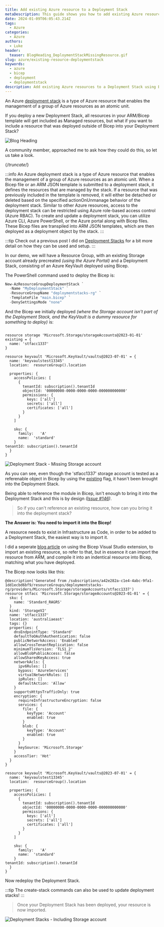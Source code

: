 ```yaml
---
title: Add existing Azure resource to a Deployment Stack
metaDescription: This guide shows you how to add existing Azure resources to a Deployment Stack using Bicep.
date: 2024-01-09T06:05:43.214Z
tags:
  - Azure
categories:
  - Azure
authors:
  - Luke
header:
  teaser: BlogHeading_DeploymentStackMissingResource.gif
slug: azure/existing-resource-deploymentstack
keywords:
  - azure
  - bicep
  - deployment
  - deploymentstack
description: Add existing Azure resources to a Deployment Stack using Bicep.
---
```


An Azure [deployment stack](https://learn.microsoft.com/azure/azure-resource-manager/bicep/deployment-stacks?tabs=azure-powershell&WT.mc_id=AZ-MVP-5004796) is a type of Azure resource that enables the management of a group of Azure resources as an atomic unit.

If you deploy a new Deployment Stack, all resources in your ARM/Bicep template will get included as Managed resources, but what if you want to include a resource that was deployed outside of Bicep into your Deployment Stack?

![Blog Heading ](BlogHeading_DeploymentStackMissingResource.gif)

A community member, approached me to ask how they could do this, so let us take a look.

{/*truncate*/}

:::info
An Azure deployment stack is a type of Azure resource that enables the management of a group of Azure resources as an atomic unit. When a Bicep file or an ARM JSON template is submitted to a deployment stack, it defines the resources that are managed by the stack. If a resource that was previously included in the template is removed, it will either be detached or deleted based on the specified actionOnUnmanage behavior of the deployment stack. Similar to other Azure resources, access to the deployment stack can be restricted using Azure role-based access control (Azure RBAC). To create and update a deployment stack, you can utilize Azure CLI, Azure PowerShell, or the Azure portal along with Bicep files. These Bicep files are transpiled into ARM JSON templates, which are then deployed as a deployment object by the stack.
:::

:::tip
Check out a previous post I did on [Deployment Stacks](https://luke.geek.nz/azure/Azure-Bicep-Deployment-with-Deployment-Stacks/) for a bit more detail on how they can be used and setup.
:::

In our demo, we will have a Resource Group, with an existing Storage account already precreated *(using the Azure Portal)* and a Deployment Stack, consisting of an Azure KeyVault deployed using Bicep.

The PowerShell command used to deploy the Bicep is:

```powershell
New-AzResourceGroupDeploymentStack `
  -Name "MyDeploymentStack" `
  -ResourceGroupName "deploymentstacks-rg" `
  -TemplateFile "main.bicep" `
  -DenySettingsMode "none"
```

And the Bicep we initially deployed *(where the Storage account isn't part of the Deployment Stack, and the KeyVault is a dummy resource for something to deploy)* is:

```bicep

resource storage 'Microsoft.Storage/storageAccounts@2023-01-01' existing = {
  name: 'stfacc1337'
}

resource keyvault 'Microsoft.KeyVault/vaults@2023-07-01' = {
  name: 'keyvaulstest13345'
  location:  resourceGroup().location
  
  properties: {
    accessPolicies: [
      {
        tenantId: subscription().tenantId
        objectId: '00000000-0000-0000-0000-000000000000'
        permissions: {
          keys: ['all']
          secrets: ['all']
          certificates: ['all']
        }
      }
    ]
    
    sku: {
      family:   'A'
      name:  'standard'
    }
tenantId: subscription().tenantId
  }
}

```

![Deployment Stack - Missing Storage account](DeploymentStack_LackingStgAccount.png)

As you can see, even though the 'stfacc1337' storage account is tested as a referenable object in Bicep by using the [existing](https://learn.microsoft.com/azure/azure-resource-manager/bicep/existing-resource?WT.mc_id=AZ-MVP-5004796) flag, it hasn't been brought into the Deployment Stack.

Being able to reference the module in Bicep, isn't enough to bring it into the Deployment Stack and this is by design *([Issue #146](https://github.com/Azure/deployment-stacks/issues/146))*.

> So if you can't reference an existing resource, how can you bring it into the deployment stack?

**The Answer is: You need to import it into the Bicep!**

A resource needs to exist in Infrastructure as Code, in order to be added to a Deployment Stack, the easiest way is to import it.

I did a seperate [blog article](https://luke.geek.nz/azure/azure-bicep-and-insert-resource/) on using the Bicep Visual Studio extension, to import an existing resource, so refer to that, but in essence it can import the resource from ARM, and compile it into an indentical resource into Bicep, matching what you have deployed.

The Bicep now looks like this:

```bicep
@description('Generated from /subscriptions/a42e282a-c1e4-4abc-9fa1-1dd1ecbd6bf9/resourceGroups/deploymentstacks-rg/providers/Microsoft.Storage/storageAccounts/stfacc1337')
resource stfacc 'Microsoft.Storage/storageAccounts@2023-01-01' = {
  sku: {
    name: 'Standard_RAGRS'
  }
  kind: 'StorageV2'
  name: 'stfacc1337'
  location: 'australiaeast'
  tags: {}
  properties: {
    dnsEndpointType: 'Standard'
    defaultToOAuthAuthentication: false
    publicNetworkAccess: 'Enabled'
    allowCrossTenantReplication: false
    minimumTlsVersion: 'TLS1_2'
    allowBlobPublicAccess: false
    allowSharedKeyAccess: true
    networkAcls: {
      ipv6Rules: []
      bypass: 'AzureServices'
      virtualNetworkRules: []
      ipRules: []
      defaultAction: 'Allow'
    }
    supportsHttpsTrafficOnly: true
    encryption: {
      requireInfrastructureEncryption: false
      services: {
        file: {
          keyType: 'Account'
          enabled: true
        }
        blob: {
          keyType: 'Account'
          enabled: true
        }
      }
      keySource: 'Microsoft.Storage'
    }
    accessTier: 'Hot'
  }
}

resource keyvault 'Microsoft.KeyVault/vaults@2023-07-01' = {
  name: 'keyvaulstest13345'
  location:  resourceGroup().location
  
  properties: {
    accessPolicies: [
      {
        tenantId: subscription().tenantId
        objectId: '00000000-0000-0000-0000-000000000000'
        permissions: {
          keys: ['all']
          secrets: ['all']
          certificates: ['all']
        }
      }
    ]
    
    sku: {
      family:   'A'
      name:  'standard'
    }
tenantId: subscription().tenantId
  }
}

```

Now redeploy the Deployment Stack.

:::tip
The create-stack commands can also be used to update deployment stacks!
:::

> Once your Deployment Stack has been deployed, your resource is now imported.

![Deployment Stacks - Including Storage account](DeploymentStack_IncludingStgAccount.png)

